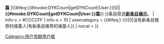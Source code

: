 {{userbox
| float = {{{float|left}}}
| border-c = #CCCCFF
| id       = [[Image:Symbol question.svg|43px]]
| id-c     = #F8F8F8
| info     = 這位用户有{{#if:{{{1|}}}| {{#if:{{{2|}}}|<b>[[{{{2}}}|{{{1}}}]]</b>|<b>{{{1}}}</b>}}<b>篇</b> |{{#ifeq:{{#invoke:DYKCount|getDYKCount|User:{{BASEPAGENAME}}}}|0||<b>{{#invoke:DYKCount|getDYKCount|User:{{BASEPAGENAME}}}}篇</b>}} }}条目获选<b>[[Wikipedia:新条目推荐|新条目展示]]</b>。
| info-c   = #CCCCFF
| info-s   = 10
| usercategory = {{#ifeq:{{{1|{{#invoke:DYKCount|getDYKCount|User:{{BASEPAGENAME}}}} }}}|0|没有新条目推荐的维基人|有新条目推荐的维基人}}
| nocat = {{{nocat|}}}
}}<noinclude>
[[Category:用户贡献用户框]]
{{documentation|1 = Template:User FA/doc|content ={{Uses Lua|Module:DYKCount}}{{Template:User FA/doc}} }}
</noinclude>